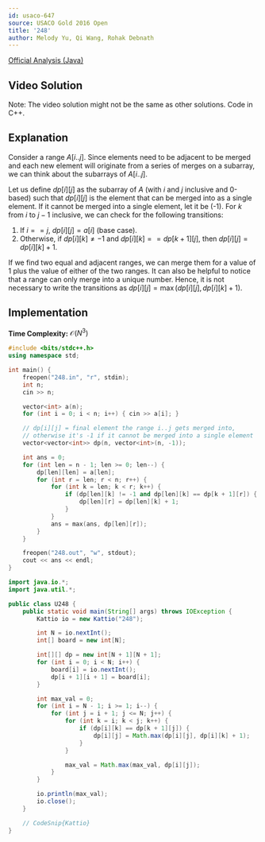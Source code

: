 ```yaml
---
id: usaco-647
source: USACO Gold 2016 Open
title: '248'
author: Melody Yu, Qi Wang, Rohak Debnath
---
```


[Official Analysis (Java)](http://www.usaco.org/current/data/sol_248_gold_open16.html)

## Video Solution

Note: The video solution might not be the same as other solutions. Code in C++.
<YouTube id="OdHxOYICx-o" />

## Explanation

Consider a range $A[i..j]$. Since elements need to be adjacent to be merged and each new element will originate from a series of merges on a subarray, we can think about the subarrays of $A[i..j]$.

Let us define $dp[i][j]$ as the subarray of $A$ (with $i$ and $j$ inclusive and 0-based) such that $dp[i][j]$ is the element that can be merged into as a single element. If it cannot be merged into a single element, let it be \(-1\). For $k$ from $i$ to $j-1$ inclusive, we can check for the following transitions:

1. If $i == j$, $dp[i][j] = a[i]$ (base case).
2. Otherwise, if $dp[i][k] \neq -1$ and $dp[i][k] == dp[k+1][j]$, then $dp[i][j] = dp[i][k] + 1$.

If we find two equal and adjacent ranges, we can merge them for a value of $1$ plus the value of either of the two ranges. It can also be helpful to notice that a range can only merge into a unique number. Hence, it is not necessary to write the transitions as $dp[i][j] = \max(dp[i][j], dp[i][k] + 1)$.

## Implementation

**Time Complexity:** $\mathcal{O}(N^3)$

<LanguageSection>
<CPPSection>

```cpp
#include <bits/stdc++.h>
using namespace std;

int main() {
	freopen("248.in", "r", stdin);
	int n;
	cin >> n;

	vector<int> a(n);
	for (int i = 0; i < n; i++) { cin >> a[i]; }

	// dp[i][j] = final element the range i..j gets merged into,
	// otherwise it's -1 if it cannot be merged into a single element
	vector<vector<int>> dp(n, vector<int>(n, -1));

	int ans = 0;
	for (int len = n - 1; len >= 0; len--) {
		dp[len][len] = a[len];
		for (int r = len; r < n; r++) {
			for (int k = len; k < r; k++) {
				if (dp[len][k] != -1 and dp[len][k] == dp[k + 1][r]) {
					dp[len][r] = dp[len][k] + 1;
				}
			}
			ans = max(ans, dp[len][r]);
		}
	}

	freopen("248.out", "w", stdout);
	cout << ans << endl;
}
```

</CPPSection>
<JavaSection>

```java
import java.io.*;
import java.util.*;

public class U248 {
	public static void main(String[] args) throws IOException {
		Kattio io = new Kattio("248");

		int N = io.nextInt();
		int[] board = new int[N];

		int[][] dp = new int[N + 1][N + 1];
		for (int i = 0; i < N; i++) {
			board[i] = io.nextInt();
			dp[i + 1][i + 1] = board[i];
		}

		int max_val = 0;
		for (int i = N - 1; i >= 1; i--) {
			for (int j = i + 1; j <= N; j++) {
				for (int k = i; k < j; k++) {
					if (dp[i][k] == dp[k + 1][j]) {
						dp[i][j] = Math.max(dp[i][j], dp[i][k] + 1);
					}
				}

				max_val = Math.max(max_val, dp[i][j]);
			}
		}

		io.println(max_val);
		io.close();
	}

	// CodeSnip{Kattio}
}
```

</JavaSection>
</LanguageSection>
